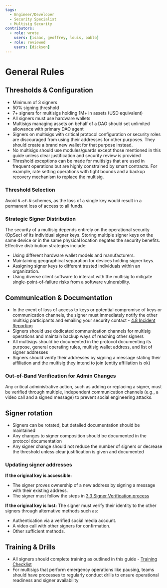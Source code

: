 ```yaml
---
tags:
  - Engineer/Developer
  - Security Specialist
  - Multisig Security
contributors:
  - role: wrote
    users: [isaac, geoffrey, louis, pablo]
  - role: reviewed
    users: [dickson]
---
```



<TagProvider>
<TagFilter />

# General Rules

<TagList tags={frontmatter.tags} />
<AttributionList contributors={frontmatter.contributors} />

## Thresholds & Configuration

- Minimum of 3 signers
- 50% signing threshold
- 7+ signers for multisigs holding 1M+ in assets (USD equivalent)
- All signers must use hardware wallets
- Multisigs managing assets on behalf of a DAO should set unlimited allowance with primary DAO agent
- Signers on multisigs with critical protocol configuration or security roles are discouraged from using their addresses for other purposes. They should create a brand new wallet for that purpose instead.
- No multisigs should use modules/guards except those mentioned in this guide unless clear justification and security review is provided
- Threshold exceptions can be made for multisigs that are used in frequent operations but are highly constrained by smart contracts. For example, rate setting operations with tight bounds and a backup recovery mechanism to replace the multisig.

### Threshold Selection

Avoid `N-of-N` schemes, as the loss of a single key would result in a permanent loss of access to all funds.

### Strategic Signer Distribution

The security of a multisig depends entirely on the operational security (OpSec) of its individual signer keys. Storing multiple signer keys on the same device or in the same physical location negates the security benefits. Effective distribution strategies include:
- Using different hardware wallet models and manufacturers.
- Maintaining geographical separation for devices holding signer keys.
- Assigning signer keys to different trusted individuals within an organization.
- Using diverse client software to interact with the multisig to mitigate single-point-of-failure risks from a software vulnerability.

## Communication & Documentation

- In the event of loss of access to keys or potential compromise of keys or communication channels, the signer must immediately notify the other multisig participants and emailing your security contact - [4.8 Incident Reporting](/multisig-for-protocols/incident-reporting)
- Signers should use dedicated communication channels for multisig operations and maintain backup ways of reaching other signers
- All multisigs should be documented in the protocol documenting its purpose, general operating rules, multisig wallet address, and list of signer addresses
- Signers should verify their addresses by signing a message stating their affiliation and the multisig they intend to join (entity affiliation is ok)

### Out-of-Band Verification for Admin Changes

Any critical administrative action, such as adding or replacing a signer, must be verified through multiple, independent communication channels (e.g., a video call and a signed message) to prevent social engineering attacks.

## Signer rotation

- Signers can be rotated, but detailed documentation should be maintained
- Any changes to signer composition should be documented in the protocol documentation
- Any signer change should not reduce the number of signers or decrease the threshold unless clear justification is given and documented

### Updating signer addresses

**If the original key is accessible:**
- The signer proves ownership of a new address by signing a message with their existing address.
- The signer must follow the steps in [3.3 Signer Verification process](/multisig-for-protocols/registration-and-documentation#signer-verification-process)

**If the original key is lost:**
The signer must verify their identity to the other signers through alternative methods such as:
- Authentication via a verified social media account.
- A video call with other signers for confirmation.
- Other sufficient methods.

## Training & Drills

- All signers should complete training as outlined in this guide - [Training Checklist](/multisig-for-protocols/training-checklist)
- For multisigs that perform emergency operations like pausing, teams should have processes to regularly conduct drills to ensure operational readiness and signer availability

</TagProvider>
<ContributeFooter />
